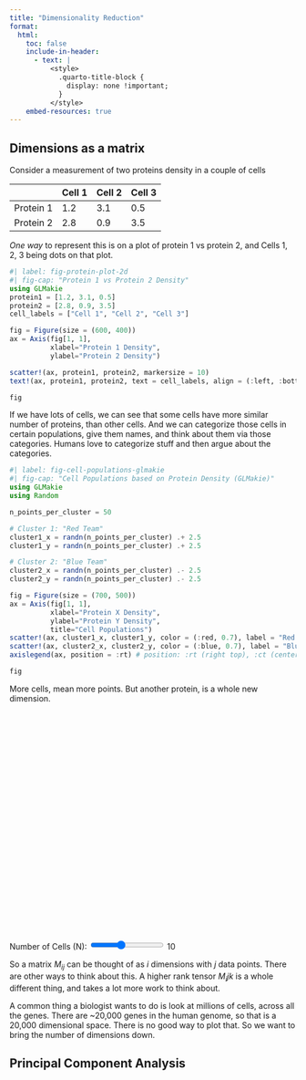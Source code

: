 ```yaml
---
title: "Dimensionality Reduction"
format:
  html:
    toc: false
    include-in-header:
      - text: |
          <style>
            .quarto-title-block {
              display: none !important;
            }
          </style>
    embed-resources: true
---
```


## Dimensions as a matrix

Consider a measurement of two proteins density in a couple of cells

|          | Cell 1 | Cell 2 | Cell 3 |
|----------|--------|--------|--------|
| Protein 1 | 1.2    | 3.1    | 0.5    |
| Protein 2 | 2.8    | 0.9    | 3.5    |

_One way_ to represent this is on a plot of protein 1 vs protein 2, and Cells 1, 2, 3 being dots on that plot.

```julia
#| label: fig-protein-plot-2d
#| fig-cap: "Protein 1 vs Protein 2 Density"
using GLMakie
protein1 = [1.2, 3.1, 0.5]
protein2 = [2.8, 0.9, 3.5]
cell_labels = ["Cell 1", "Cell 2", "Cell 3"]

fig = Figure(size = (600, 400))
ax = Axis(fig[1, 1],
          xlabel="Protein 1 Density",
          ylabel="Protein 2 Density")

scatter!(ax, protein1, protein2, markersize = 10)
text!(ax, protein1, protein2, text = cell_labels, align = (:left, :bottom), offset = (5, 5), fontsize=12)

fig
```

If we have lots of cells, we can see that some cells have more similar number of proteins, than other cells. And we can categorize those cells in certain populations, give them names, and think about them via those categories. Humans love to categorize stuff and then argue about the categories. 

```julia
#| label: fig-cell-populations-glmakie
#| fig-cap: "Cell Populations based on Protein Density (GLMakie)"
using GLMakie
using Random

n_points_per_cluster = 50

# Cluster 1: "Red Team"
cluster1_x = randn(n_points_per_cluster) .+ 2.5
cluster1_y = randn(n_points_per_cluster) .+ 2.5

# Cluster 2: "Blue Team"
cluster2_x = randn(n_points_per_cluster) .- 2.5
cluster2_y = randn(n_points_per_cluster) .- 2.5

fig = Figure(size = (700, 500))
ax = Axis(fig[1, 1],
          xlabel="Protein X Density",
          ylabel="Protein Y Density",
          title="Cell Populations")
scatter!(ax, cluster1_x, cluster1_y, color = (:red, 0.7), label = "Red Team", markersize=5)
scatter!(ax, cluster2_x, cluster2_y, color = (:blue, 0.7), label = "Blue Team", markersize=5)
axislegend(ax, position = :rt) # position: :rt (right top), :ct (center top), etc.

fig
```

More cells, mean more points. But another protein, is a whole new dimension. 

```{=html}
<html>
<div id="plotContainer" style="width:500px; height:400px;"></div>
<div>
  <label for="numPointsSlider">Number of Cells (N): </label>
  <input type="range" id="numPointsSlider" min="3" max="20" value="10">
  <span id="numPointsValue">10</span>
</div>

<script src="https://cdn.plot.ly/plotly-2.24.1.min.js"></script>
<script>
document.addEventListener('DOMContentLoaded', function() {
    const slider = document.getElementById('numPointsSlider');
    const numPointsValueDisplay = document.getElementById('numPointsValue');
    const plotDiv = 'plotContainer';

    function generateData(numPoints) {
        const data = {
            x_protein1: [],
            y_protein2: [],
            z_protein3: [],
            text: [] // For cell labels
        };
        for (let i = 0; i < numPoints; i++) {
            data.x_protein1.push(Math.random() * 10); // Random value for Protein 1
            data.y_protein2.push(Math.random() * 10); // Random value for Protein 2
            data.z_protein3.push(Math.random() * 10); // Random value for Protein 3
            data.text.push(`Cell ${i+1}`);
        }
        return data;
    }

    function updatePlot(numPoints) {
        const traces = [];
        // For this example, we'll imagine two clusters even in 3D
        // Cluster 1
        const cluster1_x = Array.from({length: numPoints}, () => Math.random() * 5 + 5); // Values 5-10
        const cluster1_y = Array.from({length: numPoints}, () => Math.random() * 5 + 5);
        const cluster1_z = Array.from({length: numPoints}, () => Math.random() * 5 + 5);
        const cluster1_text = Array.from({length: numPoints}, (_, i) => `Cell C1-${i+1}`);

        traces.push({
            x: cluster1_x,
            y: cluster1_y,
            z: cluster1_z,
            mode: 'markers',
            type: 'scatter3d',
            name: 'Cluster A',
            text: cluster1_text,
            marker: { size: 5, color: 'blue' }
        });

        // Cluster 2
        const cluster2_x = Array.from({length: numPoints}, () => Math.random() * 5); // Values 0-5
        const cluster2_y = Array.from({length: numPoints}, () => Math.random() * 5);
        const cluster2_z = Array.from({length: numPoints}, () => Math.random() * 5);
        const cluster2_text = Array.from({length: numPoints}, (_, i) => `Cell C2-${i+1}`);

        traces.push({
            x: cluster2_x,
            y: cluster2_y,
            z: cluster2_z,
            mode: 'markers',
            type: 'scatter3d',
            name: 'Cluster B',
            text: cluster2_text,
            marker: { size: 5, color: 'red' }
        });


        const layout = {
            title: '3D Protein Expression',
            scene: {
                xaxis: { title: 'Protein 1 Density' },
                yaxis: { title: 'Protein 2 Density' },
                zaxis: { title: 'Protein 3 Density' }
            },
            margin: { l: 0, r: 0, b: 0, t: 40 } // Adjust margins to fit title
        };

        Plotly.newPlot(plotDiv, traces, layout);
    }

    slider.addEventListener('input', function() {
        const numPoints = parseInt(this.value);
        numPointsValueDisplay.textContent = numPoints;
        updatePlot(numPoints); // Re-generate and plot data for all traces
    });

    // Initial plot
    updatePlot(parseInt(slider.value));
});
</script>
</html>
```

So a matrix $M_{ij}$ can be thought of as $i$ dimensions with $j$ data points. There are other ways to think about this. A higher rank tensor $M_ijk$ is a whole different thing, and takes a lot more work to think about.

A common thing a biologist wants to do is look at millions of cells, across all the genes. There are ~20,000 genes in the human genome, so that is a 20,000 dimensional space. There is no good way to plot that. So we want to bring the number of dimensions down.

## Principal Component Analysis


